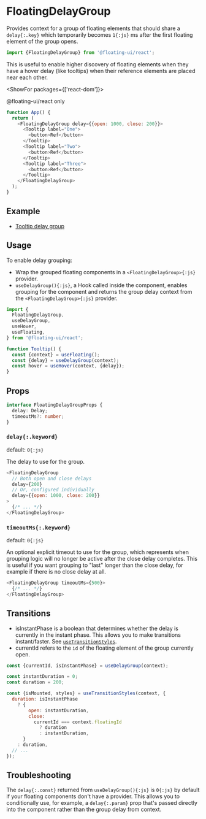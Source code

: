 <PageCard>

# FloatingDelayGroup

Provides context for a group of floating elements that should
share a `delay{:.key}` which temporarily becomes `1{:js}` ms
after the first floating element of the group opens.

```js
import {FloatingDelayGroup} from '@floating-ui/react';
```

This is useful to enable higher discovery of floating elements
when they have a hover delay (like tooltips) when their reference
elements are placed near each other.

<ShowFor packages={['react-dom']}>

<PackageLimited>@floating-ui/react only</PackageLimited>

</ShowFor>

</PageCard>

```js
function App() {
  return (
    <FloatingDelayGroup delay={{open: 1000, close: 200}}>
      <Tooltip label="One">
        <button>Ref</button>
      </Tooltip>
      <Tooltip label="Two">
        <button>Ref</button>
      </Tooltip>
      <Tooltip label="Three">
        <button>Ref</button>
      </Tooltip>
    </FloatingDelayGroup>
  );
}
```

## Example

- [Tooltip delay group](https://codesandbox.io/s/clever-aryabhata-yq3xyc?file=/src/Group.tsx)

## Usage

To enable delay grouping:

- Wrap the grouped floating components in a
  `<FloatingDelayGroup>{:js}` provider.
- `useDelayGroup(){:js}`, a Hook called inside the component,
  enables grouping for the component and returns the group
    <WordHighlight id='a'>delay</WordHighlight> context from the
`<FloatingDelayGroup>{:js}` provider.

```js /delay/#a
import {
  FloatingDelayGroup,
  useDelayGroup,
  useHover,
  useFloating,
} from '@floating-ui/react';

function Tooltip() {
  const {context} = useFloating();
  const {delay} = useDelayGroup(context);
  const hover = useHover(context, {delay});
}
```

## Props

```ts
interface FloatingDelayGroupProps {
  delay: Delay;
  timeoutMs?: number;
}
```

### `delay{:.keyword}`

<Required />

default: `0{:js}`

The delay to use for the group.

```js
<FloatingDelayGroup
  // Both open and close delays
  delay={200}
  // Or, configured individually
  delay={{open: 1000, close: 200}}
>
  {/* ... */}
</FloatingDelayGroup>
```

### `timeoutMs{:.keyword}`

default: `0{:js}`

An optional explicit timeout to use for the group, which
represents when grouping logic will no longer be active after the
close delay completes. This is useful if you want grouping to
"last" longer than the close delay, for example if there is no
close delay at all.

```js
<FloatingDelayGroup timeoutMs={500}>
  {/* ... */}
</FloatingDelayGroup>
```

## Transitions

- <WordHighlight id="a">isInstantPhase</WordHighlight> is a boolean
  that determines whether the delay is currently in the instant phase.
  This allows you to make transitions instant/faster. See [`useTransitionStyles`](/docs/useTransition#usetransitionstyles).
- <WordHighlight id="b">currentId</WordHighlight> refers to the `id`
  of the floating element of the group currently open.

```js /isInstantPhase/#a /currentId/#b
const {currentId, isInstantPhase} = useDelayGroup(context);

const instantDuration = 0;
const duration = 200;

const {isMounted, styles} = useTransitionStyles(context, {
  duration: isInstantPhase
    ? {
        open: instantDuration,
        close:
          currentId === context.floatingId
            ? duration
            : instantDuration,
      }
    : duration,
  // ...
});
```

## Troubleshooting

The `delay{:.const}` returned from `useDelayGroup(){:js}` is
`0{:js}` by default if your floating components don't have a
provider. This allows you to conditionally use, for example, a
`delay{:.param}` prop that's passed directly into the component
rather than the group delay from context.
